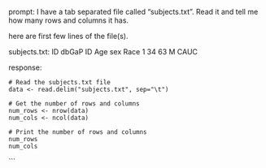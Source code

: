 prompt:
I have a tab separated file called "subjects.txt". Read it and tell me how many rows and columns it has. 

here are first few lines of the file(s).

subjects.txt:
ID	dbGaP ID	Age	sex	Race
1	34	63	M	CAUC


response:
```
# Read the subjects.txt file
data <- read.delim("subjects.txt", sep="\t")

# Get the number of rows and columns
num_rows <- nrow(data)
num_cols <- ncol(data)

# Print the number of rows and columns
num_rows
num_cols
```
```
